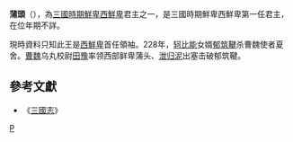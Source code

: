 '''蒲頭'''（{{bd|？||？||}}），為[[三國時期|三國時期]][[鮮卑|鮮卑]][[西鮮卑|西鮮卑]]君主之一，是三國時期鮮卑西鮮卑第一任君主，在位年期不詳。

現時資料只知此王是[[西鮮卑|西鮮卑]]首任領袖。228年，[[轲比能|轲比能]]女婿[[郁筑鞬|郁筑鞬]]杀曹魏使者夏舍。[[曹魏|曹魏]]乌丸校尉[[田豫|田豫]]率领西部鲜卑蒲头、[[泄归泥|泄归泥]]出塞击破郁筑鞬。
{{start box}}
{{s-before|—}}
{{s-title|[[三國|三國]][[西鮮卑|西鮮卑]][[君主|君主]]}}
{{s-after|[[泄歸泥|泄歸泥]]}}
{{end box}}

==參考文獻==
*《[[三國志|三國志]]》

[[Category:三国人|P]]